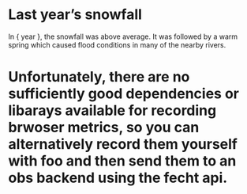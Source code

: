 <style>{`

  h1 {
    color: blue;
  }

`}</style>


# Last year’s snowfall

In { year }, the snowfall was above average.
It was followed by a warm spring which caused
flood conditions in many of the nearby rivers.

# Unfortunately, there are no sufficiently good dependencies or libarays available for recording brwoser metrics, so you can alternatively record them yourself with foo and then send them to an obs backend using the fecht api.